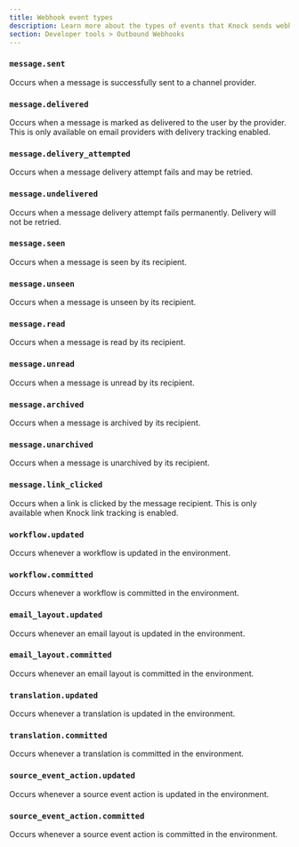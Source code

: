 ```yaml
---
title: Webhook event types
description: Learn more about the types of events that Knock sends webhook events for.
section: Developer tools > Outbound Webhooks
---
```


### `message.sent`

Occurs when a message is successfully sent to a channel provider.

<Attributes>
  <Attribute
    name="data"
    type="Message"
    description="The message associated."
  />
</Attributes>

### `message.delivered`

Occurs when a message is marked as delivered to the user by the provider. This is only available on email providers with delivery tracking enabled.

<Attributes>
  <Attribute
    name="data"
    type="Message"
    description="The message associated."
  />
</Attributes>

### `message.delivery_attempted`

Occurs when a message delivery attempt fails and may be retried.

<Attributes>
  <Attribute
    name="data"
    type="Message"
    description="The message associated."
  />
  <Attribute
    name="event_data"
    type="map"
    description="Additional information about the attempt, the total attempts, and whether or not it will be retried"
  />
</Attributes>

### `message.undelivered`

Occurs when a message delivery attempt fails permanently. Delivery will not be retried.

<Attributes>
  <Attribute
    name="data"
    type="Message"
    description="The message associated."
  />
  <Attribute
    name="event_data"
    type="map"
    description="May include additional information about the failure reason, and the failure details"
  />
</Attributes>

### `message.seen`

Occurs when a message is seen by its recipient.

<Attributes>
  <Attribute
    name="data"
    type="Message"
    description="The message associated."
  />
</Attributes>

### `message.unseen`

Occurs when a message is unseen by its recipient.

<Attributes>
  <Attribute
    name="data"
    type="Message"
    description="The message associated."
  />
</Attributes>

### `message.read`

Occurs when a message is read by its recipient.

<Attributes>
  <Attribute
    name="data"
    type="Message"
    description="The message associated."
  />
</Attributes>

### `message.unread`

Occurs when a message is unread by its recipient.

<Attributes>
  <Attribute
    name="data"
    type="Message"
    description="The message associated."
  />
</Attributes>

### `message.archived`

Occurs when a message is archived by its recipient.

<Attributes>
  <Attribute
    name="data"
    type="Message"
    description="The message associated."
  />
</Attributes>

### `message.unarchived`

Occurs when a message is unarchived by its recipient.

<Attributes>
  <Attribute
    name="data"
    type="Message"
    description="The message associated."
  />
</Attributes>

### `message.link_clicked`

Occurs when a link is clicked by the message recipient. This is only available when Knock link tracking is enabled.

<Attributes>
  <Attribute
    name="data"
    type="Message"
    description="The message associated."
  />
</Attributes>

### `workflow.updated`

Occurs whenever a workflow is updated in the environment.

<Attributes>
  <Attribute
    name="data"
    type="Workflow"
    description="The workflow associated."
  />
</Attributes>

### `workflow.committed`

Occurs whenever a workflow is committed in the environment.

<Attributes>
  <Attribute
    name="data"
    type="Workflow"
    description="The workflow associated."
  />
</Attributes>

### `email_layout.updated`

Occurs whenever an email layout is updated in the environment.

<Attributes>
  <Attribute
    name="data"
    type="EmailLayout"
    description="The email layout associated."
  />
</Attributes>

### `email_layout.committed`

Occurs whenever an email layout is committed in the environment.

<Attributes>
  <Attribute
    name="data"
    type="EmailLayout"
    description="The email layout associated."
  />
</Attributes>

### `translation.updated`

Occurs whenever a translation is updated in the environment.

<Attributes>
  <Attribute
    name="data"
    type="Translation"
    description="The translation associated."
  />
</Attributes>

### `translation.committed`

Occurs whenever a translation is committed in the environment.

<Attributes>
  <Attribute
    name="data"
    type="Translation"
    description="The translation associated."
  />
</Attributes>

### `source_event_action.updated`

Occurs whenever a source event action is updated in the environment.

<Attributes>
  <Attribute
    name="data"
    type="SourceEventAction"
    description="The source event action associated."
  />
</Attributes>

### `source_event_action.committed`

Occurs whenever a source event action is committed in the environment.

<Attributes>
  <Attribute
    name="data"
    type="SourceEventAction"
    description="The translation associated."
  />
</Attributes>